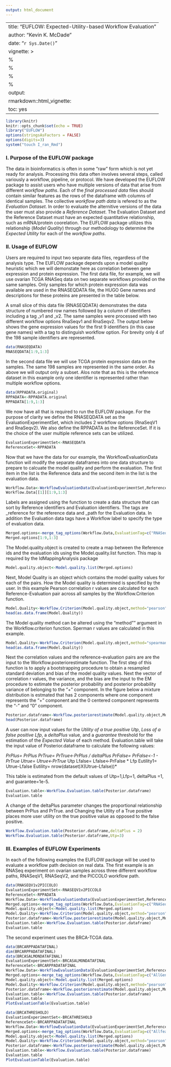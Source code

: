 ```yaml
---
output: html_document
---
```

<!--
%\VignetteEngine{knitr::rmarkdown}
%\VignetteIndexEntry{How-to-use-the-EUFLOW-package}
-->


---
title: "EUFLOW: Expected-Utility-based Workflow Evaluation"
author: "Kevin K. McDade"
date: "`r Sys.Date()`"
vignette: >
  %\VignetteEngine{knitr::rmarkdown}
  %\VignetteKeyword{EUFLOW}
  %\SweaveUTF8
  %\usepackage[utf8](inputenc)
output: 
    rmarkdown::html_vignette:
        toc: yes
---

```r
library(knitr)
knitr::opts_chunk$set(echo = TRUE)
library("EUFLOW")
options(stringsAsFactors = FALSE)
options(digits=3)
system("touch I_ran_Rmd")
```
### I. Purpose of the EUFLOW package

The data in bioinformatics is often in some “raw” form which is not yet ready for analysis. Processing this data often involves several steps, called variously a workflow, pipeline, or protocol. We have developed the EUFLOW package to assist users who have multiple versions of data that arise from different *workflow paths*. Each of the *final processed data* files should contain similar features as the rows of the dataframe with columns of identical samples. The collective *workflow path data* is refered to as the *Evaluation Dataset*.  In order to evaluate the alternitive versions of the data the user must also provide a *Reference Dataset*. The Evaluation Dataset and the Reference Dataset must have an expected quantitative relationship, such as mRNA/protein coorelation. The EUFLOW package utilizes this relationship (*Model Quality*) through our methodology to determine the *Expected Utility* for each of the *workflow paths*.  

### II. Usage of EUFLOW

Users are required to input two separate data files, regardless of the analysis type. The EUFLOW package depends upon a model quality heuristic which we will demonstate here as correlation between gene expression and protein expression. The first data file, for example, we will use ovarian TCGA RNASeq data on two separate workflows provided on the same samples. Only samples for which protein expression data was available are used in the RNASEQDATA file, the HUGO Gene names and descriptions for these proteins are presented in the table below.



A small slice of this data file (RNASEQDATA) demonstrates the data structure of numbered row names followed by a column of identifiers including a tag _v1 and _v2. The same samples were processed with two different workflow options RnaSeqv1 and RnaSeqv2. The output below shows the gene expression values for the first 9 identifiers (in this case gene names) with a tag to distinguish workflow option. For brevity only 4 of the 198 sample identifiers are represented.


```r
data(RNASEQDATA)
RNASEQDATA[1:9,1:3]
```


In the second data file we will use TCGA protein expression data on the samples. The same 198 samples are represented in the same order. As above we will output only a subset. Alos note that as this is the reference dataset in this example only one identifier is represented rather than multiple workflow options.   
```r
data(RPPADATA.original)
RPPADATA<-RPPADATA.original
RPPADATA[1:9,1:3]

```
We now have all that is required to run the EUFLOW package. For the purpose of clarity we define the RNASEQDATA set as the EvaluationExperimentSet, which includes 2 workflow options (RnaSeqV1 and RnaSeqv2). We also define the RPPADATA as the ReferenceSet. If it is the choice of the user multiple reference sets can be utilized. 

```r
EvaluationExperimentSet<-RNASEQDATA
ReferenceSet<-RPPADATA
```

Now that we have the data for our example, the WorkflowEvaluationData function will modify the separate dataframes into one data structure to prepare to calcuate the model quality and perform the evaluation. The first item in the list is the Reference data and the second item in the list is the evaluation data.

```r

Workflow.Data<-WorkflowEvaluationData(EvaluationExperimentSet,ReferenceSet)
Workflow.Data[[1]][1:9,1:3]

```
Labels are assigned using the function to create a data structure that can sort by Reference identifiers and Evaluation identifiers. The tags are _reference for the reference data and _path for the Evaluation data. In addition the Evaluation data tags have a Workflow label to specify the type of evaluation data. 

```r
Merged.options<-merge_tag_options(Workflow.Data,EvaluationTag=c("RNASeqv1","RNASEQv2"))
Merged.options[1:9,1:3]
```
The Model.quality.object is created to create a map between the Reference ids and the evaluation ids using the Model.quality.list function. This map is required by the IdMappingAnalysis package

```r
Model.quality.object<-Model.quality.list(Merged.options)

```
Next, Model Quality is an object which contains the model quality values for each of the pairs. How the Model quality is determined is specified by the user. In this example Pearson correlation r values are calculated for each Reference-Evaluation pair across all samples by the Workflow.Criterion function.

```r
Model.Quality<-Workflow.Criterion(Model.quality.object,method="pearson")
head(as.data.frame(Model.Quality))
```

The Model quality method can be altered using the "method"" argument in the Workflow.criterion function. Sperman r values are calculated in this example.

```r
Model.Quality<-Workflow.Criterion(Model.quality.object,method="spearman")
head(as.data.frame(Model.Quality))
```
Next the correlation values and the reference-evaluation pairs are are the input to the Workflow.posteriorestimate function. The first step of this function is to apply a bootstrapping procedure to obtain a resampled standard deviation and bias of the model quality values. Next the vector of correlation r values, the variance, and the bias are the input to the EM procedure to estimate the posterior probability and posterior probability variance of belonging to the "+" component. In the figure below a mixture distribution is estmated that has 2 components where one component represents the "+" component and the 0 centered component represents the "-" and "0" component.   

```r
Posterior.dataframe<-Workflow.posteriorestimate(Model.quality.object,Model.Quality)
head(Posterior.dataframe)
```

A user can now input values for the *Utility of a true positive Utp*, *Loss of a false positive Lfp*, a *deltaPlus* value, and a *guarantee* threshold for the estimation of the *Expected Value* of each method. Evaluation.table will take the input value of Posterior.dataframe to calculate the following values: 

*PrPlus= PrPlus*
*PrTrue= PrTrue<-PrPlus / deltaPlus*
*PrFalse= PrFalse<-1 - PrTrue*
*Utrue=  Utrue<-PrTrue * Utp*
*Lfalse= Lfalse<-PrFalse * Lfp*
*Eutility1= Utrue-Lfalse*
*Eutility= nrow(dataset)X(Utrue-Lfalse))*

This table is estimated from the default values of Utp=1,Lfp=1, deltaPlus =1, and guarantee=1e-5.

```r
Evaluation.table<-Workflow.Evaluation.table(Posterior.dataframe)
Evaluation.table

```
A change of the deltaPlus parameter changes the proportional relationship between PrPlus and PrTrue. and Changing the Utlity of a True positive places more user utility on the true positive value as opposed to the false positive.

```r
Workflow.Evaluation.table(Posterior.dataframe,deltaPlus = 2)
Workflow.Evaluation.table(Posterior.dataframe,Utp=3)

```


### III. Examples of EUFLOW Experiments


In each of the following examples the EUFLOW package will be used to evaluate a workflow path decision on real data. The first example is an RNASeq experiment on ovarian samples across three different workflow paths, RNASeqV1, RNASeqV2, and the PICCOLO workflow path. 

```r
data(RNASEQV1v2PICCOLO)
EvaluationExperimentSet<-RNASEQV1v2PICCOLO
ReferenceSet<-RPPADATA
Workflow.Data<-WorkflowEvaluationData(EvaluationExperimentSet,ReferenceSet)
Merged.options<-merge_tag_options(Workflow.Data,EvaluationTag=c("RNASeqv1","RNASeqv2","PICCOLO"))
Model.quality.object<-Model.quality.list(Merged.options)
Model.Quality<-Workflow.Criterion(Model.quality.object,method="pearson")
Posterior.dataframe<-Workflow.posteriorestimate(Model.quality.object,Model.Quality)
Evaluation.table<-Workflow.Evaluation.table(Posterior.dataframe)
Evaluation.table
```
The second experiment uses the BRCA-TCGA data.

```r
data(BRCARPPADATAFINAL)
dim(BRCARPPADATAFINAL)
data(BRCASALMONDATAFINAL)
EvaluationExperimentSet<-BRCASALMONDATAFINAL
ReferenceSet<-BRCARPPADATAFINAL
Workflow.Data<-WorkflowEvaluationData(EvaluationExperimentSet,ReferenceSet)
Merged.options<-merge_tag_options(Workflow.Data,EvaluationTag=c("AllGeneIDs","TransmembraneGenesOnly","Non-TransmembraneGenes","Low-Complexity","High-Complexity"))
Model.quality.object<-Model.quality.list(Merged.options)
Model.Quality<-Workflow.Criterion(Model.quality.object,method="pearson")
Posterior.dataframe<-Workflow.posteriorestimate(Model.quality.object,Model.Quality)
Evaluation.table<-Workflow.Evaluation.table(Posterior.dataframe)
Evaluation.table
PlotEvaluationTable(Evaluation.table)
```

```r
data(BRCATHRESHOLD)
EvaluationExperimentSet<-BRCATHRESHOLD
ReferenceSet<-BRCARPPADATAFINAL
Workflow.Data<-WorkflowEvaluationData(EvaluationExperimentSet,ReferenceSet)
Merged.options<-merge_tag_options(Workflow.Data,EvaluationTag=c("Allfeatures","Over1000","Over5000","Over10000"))
Model.quality.object<-Model.quality.list(Merged.options)
Model.Quality<-Workflow.Criterion(Model.quality.object,method="pearson")
Posterior.dataframe<-Workflow.posteriorestimate(Model.quality.object,Model.Quality)
Evaluation.table<-Workflow.Evaluation.table(Posterior.dataframe)
Evaluation.table
PlotEvaluationTable(Evaluation.table)
```



